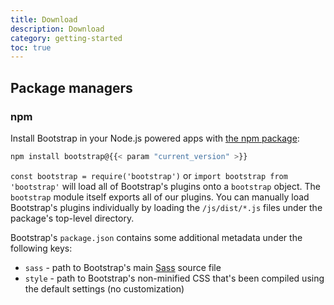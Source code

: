 ```yaml
---
title: Download
description: Download
category: getting-started
toc: true
---
```


## Package managers



### npm

Install Bootstrap in your Node.js powered apps with [the npm package](https://www.npmjs.com/package/bootstrap):

```sh
npm install bootstrap@{{< param "current_version" >}}
```

`const bootstrap = require('bootstrap')` or `import bootstrap from 'bootstrap'` will load all of Bootstrap's plugins onto a `bootstrap` object.
The `bootstrap` module itself exports all of our plugins. You can manually load Bootstrap's plugins individually by loading the `/js/dist/*.js` files under the package's top-level directory.

Bootstrap's `package.json` contains some additional metadata under the following keys:

- `sass` - path to Bootstrap's main [Sass](https://sass-lang.com/) source file
- `style` - path to Bootstrap's non-minified CSS that's been compiled using the default settings (no customization)